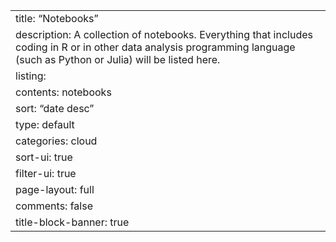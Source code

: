 ---
title: "Notebooks"
description: A collection of notebooks. Everything that includes coding in R or in other data analysis programming language (such as Python or Julia) will be listed here.
listing:
  contents: notebooks
  sort: "date desc"
  type: default
  categories: cloud
  sort-ui: true
  filter-ui: true
page-layout: full
comments: false
title-block-banner: true
---